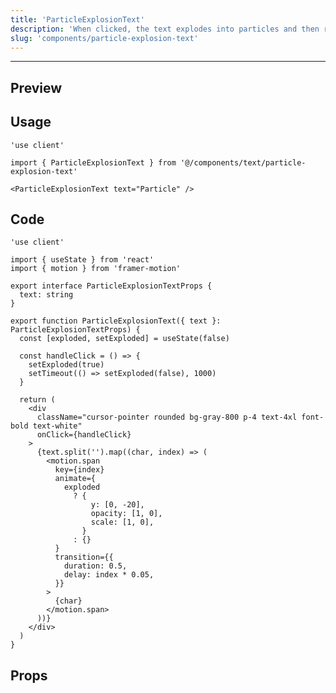 ```yaml
---
title: 'ParticleExplosionText'
description: 'When clicked, the text explodes into particles and then reforms.'
slug: 'components/particle-explosion-text'
---
```


---


## Preview

<PreviewComponent>
  <ParticleExplosionText text="Particle" />
</PreviewComponent>

## Usage

```tsx
'use client'

import { ParticleExplosionText } from '@/components/text/particle-explosion-text'

<ParticleExplosionText text="Particle" />
```

## Code

```tsx
'use client'

import { useState } from 'react'
import { motion } from 'framer-motion'

export interface ParticleExplosionTextProps {
  text: string
}

export function ParticleExplosionText({ text }: ParticleExplosionTextProps) {
  const [exploded, setExploded] = useState(false)

  const handleClick = () => {
    setExploded(true)
    setTimeout(() => setExploded(false), 1000)
  }

  return (
    <div
      className="cursor-pointer rounded bg-gray-800 p-4 text-4xl font-bold text-white"
      onClick={handleClick}
    >
      {text.split('').map((char, index) => (
        <motion.span
          key={index}
          animate={
            exploded
              ? {
                  y: [0, -20],
                  opacity: [1, 0],
                  scale: [1, 0],
                }
              : {}
          }
          transition={{
            duration: 0.5,
            delay: index * 0.05,
          }}
        >
          {char}
        </motion.span>
      ))}
    </div>
  )
}
```

## Props

<AutoTypeTable
  path="./src/components/text/particle-explosion-text.tsx"
  name="ParticleExplosionTextProps"
/>